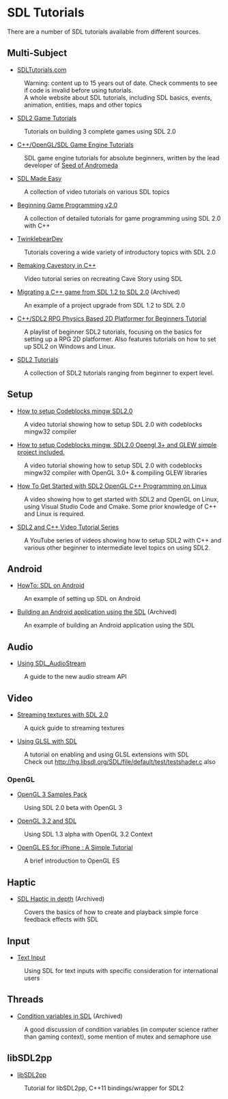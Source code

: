 = SDL Tutorials =
There are a number of SDL tutorials available from different sources.


== Multi-Subject ==

* [http://www.sdltutorials.com/ SDLTutorials.com]  
: Warning: content up to 15 years out of date.  Check comments to see if code is invalid before using tutorials.
: A whole website about SDL tutorials, including SDL basics, events, animation, entities, maps and other topics

* [https://www.parallelrealities.co.uk/tutorials/ SDL2 Game Tutorials]
: Tutorials on building 3 complete games using SDL 2.0

* [https://www.reddit.com/r/learnprogramming/comments/2ebfn1/copenglsdl_game_engine_tutorials_for_an_absolute/ C++/OpenGL/SDL Game Engine Tutorials]
: SDL game engine tutorials for absolute beginners, written by the lead developer of [https://www.seedofandromeda.com/ Seed of Andromeda]

* [https://www.youtube.com/playlist?list=PLHJE4y54mpC5_eEz9gCqIkNpU-n_2eyNt SDL Made Easy]
: A collection of video tutorials on various SDL topics

* [http://lazyfoo.net/tutorials/SDL/index.php Beginning Game Programming v2.0]
: A collection of detailed tutorials for game programming using SDL 2.0 with C++

* [http://twinklebear.github.io/pages/sdl2/ TwinklebearDev]
: Tutorials covering a wide variety of introductory topics with SDL 2.0

* [https://www.youtube.com/watch?v=ETvApbD5xRo&list=PLNOBk_id22bw6LXhrGfhVwqQIa-M2MsLa Remaking Cavestory in C++]
: Video tutorial series on recreating Cave Story using SDL

* [https://web.archive.org/web/20180117074719/http://blog.stuff-o-matic.com/post/2013/09/15/ASGP-s-Android-Port-Part-II%3A-from-SDL-1.2-to-SDL-2%2e Migrating a C++ game from SDL 1.2 to SDL 2.0] (Archived)
: An example of a project upgrade from SDL 1.2 to SDL 2.0

* [https://www.youtube.com/playlist?list=PL2RPjWnJduNmXHRYwdtublIPdlqocBoLS C++/SDL2 RPG Physics Based 2D Platformer for Beginners Tutorial]
: A playlist of beginner SDL2 tutorials, focusing on the basics for setting up a RPG 2D platformer. Also features tutorials on how to set up SDL2 on Windows and Linux.

* [https://glusoft.com/sdl2-tutorials/ SDL2 Tutorials]
: A collection of SDL2 tutorials ranging from beginner to expert level.

== Setup ==
* [https://www.youtube.com/watch?v=wWGtuc5uqF4 How to setup Codeblocks mingw SDL2.0]
: A video tutorial showing how to setup SDL 2.0 with codeblocks mingw32 compiler

* [https://www.youtube.com/watch?v=UwpZOwT9nVc How to setup Codeblocks mingw, SDL2.0 Opengl 3+ and GLEW simple project included.]
: A video tutorial showing how to setup SDL 2.0 with codeblocks mingw32 compiler with OpenGL 3.0+ & compiling GLEW libraries

* [https://www.youtube.com/watch?v=JXdqh0INIBI How To Get Started with SDL2 OpenGL C++ Programming on Linux]
: A video showing how to get started with SDL2 and OpenGL on Linux, using Visual Studio Code and Cmake. Some prior knowledge of C++ and Linux is required.

* [https://www.youtube.com/playlist?list=PLvv0ScY6vfd-p1gSnbQhY7vMe2rng0IL0 SDL2 and C++ Video Tutorial Series]
: A YouTube series of videos showing how to setup SDL2 with C++ and various other beginner to intermediate level topics on using SDL2.
== Android ==

* [http://www.dinomage.com/2013/01/howto-sdl-on-android/ HowTo: SDL on Android]
: An example of setting up SDL on Android

* [https://web.archive.org/web/20180127022200/http://blog.stuff-o-matic.com/post/2013/10/20/ASGP-s-Android-Port-Part-IV%3A-building-the-APK Building an Android application using the SDL] (Archived)
: An example of building an Android application using the SDL

== Audio ==

* [[Tutorials-AudioStream|Using SDL_AudioStream]]
: A guide to the new audio stream API

== Video ==

* [http://slouken.blogspot.com/2011/02/streaming-textures-with-sdl-13.html Streaming textures with SDL 2.0]
: A quick guide to streaming textures

* [http://rainwarrior.ca/dragon/sdl_glsl.html Using GLSL with SDL]
: A tutorial on enabling and using GLSL extensions with SDL
: Check out http://hg.libsdl.org/SDL/file/default/test/testshader.c also

=== OpenGL ===
* [http://www.g-truc.net/post-0204.html OpenGL 3 Samples Pack]
: Using SDL 2.0 beta with OpenGL 3

* [http://www.opengl.org/wiki/Tutorial1:_Creating_a_Cross_Platform_OpenGL_3.2_Context_in_SDL_(C_/_SDL) OpenGL 3.2 and SDL]
: Using SDL 1.3 alpha with OpenGL 3.2 Context

* [http://iphonesdkdev.blogspot.com/2009/04/opengl-es-for-iphone-simple-tutorial.html OpenGL ES for iPhone : A Simple Tutorial]
: A brief introduction to OpenGL ES

== Haptic ==

* [https://web.archive.org/web/20130728040700/http://bobbens.dyndns.org/journal/2010/sdl_haptic SDL Haptic in depth] (Archived)
: Covers the basics of how to create and playback simple force feedback effects with SDL

== Input ==

* [[Tutorials-TextInput|Text Input]]
: Using SDL for text inputs with specific consideration for international users

== Threads ==

* [https://web.archive.org/web/20180625073639/http://ansuz.sooke.bc.ca/software/sdl-condvars.php Condition variables in SDL] (Archived)
: A good discussion of condition variables (in computer science rather than gaming context), some mention of mutex and semaphore use

== libSDL2pp ==

* [https://github.com/libSDL2pp/libSDL2pp-tutorial libSDL2pp]
: Tutorial for libSDL2pp, C++11 bindings/wrapper for SDL2
